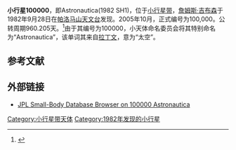{{Infobox Planet 
| minorplanet = yes 
| width = 25em 
| bgcolour = #FFFFC0 
| apsis = 
| name = Astronautica
| symbol = 
| image = 
| caption = 
| discovery = yes 
| discovery_ref = 
| discoverer = [[詹姆斯·吉布森|詹姆斯·吉布森]]
| discovery_site = [[帕洛马山天文台|帕洛马山天文台]]
| discovered = 1982年9月28日
| designations = yes
| mp_name = 100000
| alt_names = 1982 SH1
| mp_category = 
| orbit_ref = 
| epoch = 2010年1月4日
| aphelion = 2.0709167 	
| perihelion = 1.9050257 	
| semimajor = 
| eccentricity = 0.0870807 	
| period = 960.3945045
| avg_speed = 
| inclination = 21.18781 	
| asc_node = 186.60842 	
| mean_anomaly = 114.64117 	
| arg_peri = 199.48283 	
| satellites = 
| physical_characteristics = yes 
| dimensions = 
| mass = 
| density = 
| surface_grav = 
| escape_velocity = 
| sidereal_day = 
| axial_tilt = 
| pole_ecliptic_lat = 
| pole_ecliptic_lon = 
| albedo = 
| temperatures= 
| temp_name1 = 
| mean_temp_1 = 
| max_temp_1 = 
| temp_name2 = 
| max_temp_2 = 
| spectral_type = 
| abs_magnitude = 16.9
}}
'''小行星100000'''，即Astronautica(1982 SH1)，位于[[小行星带|小行星带]]，[[詹姆斯·吉布森|詹姆斯·吉布森]]于1982年9月28日在[[帕洛马山天文台|帕洛马山天文台]]发现。2005年10月，正式编号为100,000。公转周期960.205天。<ref>{{cite web
 |title       = (100000) Astronautica
 |work        = 
 |url         = http://hamilton.dm.unipi.it/astdys/index.php?pc=1.1.0&n=100000
 |archiveurl  = https://www.webcitation.org/5jWCLDtfV?url=http://hamilton.dm.unipi.it/astdys/index.php?pc=1.1.0
 |archivedate = 2009-09-03
 |deadurl     = yes
 |accessdate  = 2009-08-29
}}</ref>由于其编号为100000，小天体命名委员会将其特别命名为“Astronautica”，该单词其来自[[拉丁文|拉丁文]]，意为“太空”。

== 参考文献 ==
{{reflist}}

== 外部链接 ==
* [http://ssd.jpl.nasa.gov/sbdb.cgi?sstr=100000+Astronautica JPL Small-Body Database Browser on 100000 Astronautica] {{Wayback|url=http://ssd.jpl.nasa.gov/sbdb.cgi?sstr=100000+Astronautica |date=20120310041049 }}

{{Minor Planet Number|(99999)[[小行星99999|小行星99999]]|(100001)[[小行星100001|小行星100001]]}}

[[Category:小行星带天体|Category:小行星带天体]]
[[Category:1982年发现的小行星|Category:1982年发现的小行星]]